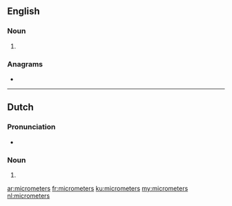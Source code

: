 {{also|micro-meters}}
==English==

===Noun===
{{head|en|noun plural form}}

# {{plural of|micrometer|lang=en}}

===Anagrams===
* {{l|en|micrometres}}

----

==Dutch==

===Pronunciation===
* {{audio|Nl-micrometers.ogg|Audio|lang=nl}}

===Noun===
{{head|nl|noun plural form}}

# {{nl-noun form of|pl|micrometer}}

[[ar:micrometers]]
[[fr:micrometers]]
[[ku:micrometers]]
[[my:micrometers]]
[[nl:micrometers]]
